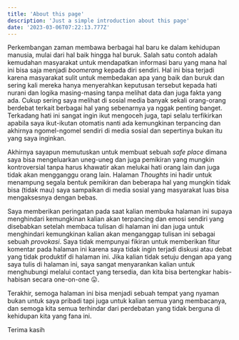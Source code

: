 ```yaml
---
title: 'About this page'
description: 'Just a simple introduction about this page'
date: '2023-03-06T07:22:13.777Z'
---
```


Perkembangan zaman membawa berbagai hal baru ke dalam kehidupan manusia, mulai dari hal baik hingga hal buruk. Salah satu contoh adalah kemudahan masyarakat untuk mendapatkan informasi baru yang mana hal ini bisa saja menjadi _boomerang_ kepada diri sendiri. Hal ini bisa terjadi karena masyarakat sulit untuk membedakan apa yang baik dan buruk dan sering kali mereka hanya menyerahkan keputusan tersebut kepada hati nurani dan logika masing-masing tanpa melihat data dan juga fakta yang ada. Cukup sering saya melihat di sosial media banyak sekali orang-orang berdebat terkait berbagai hal yang sebenarnya ya nggak penting banget. Terkadang hati ini sangat ingin ikut mengoceh juga, tapi selalu terfikirkan apabila saya ikut-ikutan otomatis nanti ada kemungkinan terpancing dan akhirnya ngomel-ngomel sendiri di media sosial dan sepertinya bukan itu yang saya inginkan.

Akhirnya sayapun memutuskan untuk membuat sebuah _safe place_ dimana saya bisa mengeluarkan uneg-uneg dan juga pemikiran yang mungkin kontroversial tanpa harus khawatir akan melukai hati orang lain dan juga tidak akan mengganggu orang lain. Halaman _Thoughts_ ini hadir untuk menampung segala bentuk pemikiran dan beberapa hal yang mungkin tidak bisa (tidak mau) saya sampaikan di media sosial yang masyarakat luas bisa mengaksesnya dengan bebas.

Saya memberikan peringatan pada saat kalian membuka halaman ini supaya menghindari kemungkinan kalian akan terpancing dan emosi sendiri yang disebabkan setelah membaca tulisan di halaman ini dan juga untuk menghindari kemungkinan kalian akan menganggap tulisan ini sebagai sebuah _provokasi_. Saya tidak mempunyai fikiran untuk memberikan fitur komentar pada halaman ini karena saya tidak ingin terjadi diskusi atau debat yang tidak produktif di halaman ini. Jika kalian tidak setuju dengan apa yang saya tulis di halaman ini, saya sangat menyarankan kalian untuk menghubungi melalui contact yang tersedia, dan kita bisa bertengkar habis-habisan secara one-on-one 😛.

Terakhir, semoga halaman ini bisa menjadi sebuah tempat yang nyaman bukan untuk saya pribadi tapi juga untuk kalian semua yang membacanya, dan semoga kita semua terhindar dari perdebatan yang tidak berguna di kehidupan kita yang fana ini.

Terima kasih
